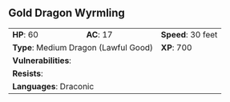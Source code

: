 ## Gold Dragon Wyrmling {#monster-gold-dragon-wyrmling}

```{=html}
<table class="table table-striped">
    <tbody>
        <tr>                    
            <td><b>HP</b>: 60</td>
            <td><b>AC</b>: 17</td>
            <td><b>Speed</b>: 30 feet</td>
        </tr>
        <tr>
            <td colspan="2"><b>Type</b>: Medium Dragon (Lawful Good)</td>
            <td><b>XP</b>: 700</td>
        </tr>
        <tr>
            <td colspan="3"><b>Vulnerabilities</b>: </td>
        </tr>
        <tr>
            <td colspan="3"><b>Resists</b>: </td>
        </tr>
        <tr>
            <td colspan="3"><b>Languages</b>: Draconic</td>
        </tr>
    </tbody>
</table>
```